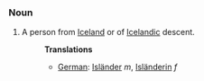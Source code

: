 ===Noun===
#A person from [[Iceland]] or of [[Icelandic]] descent.
#:'''Translations'''
#:*[[German]]: [[Isländer]] ''m'', [[Isländerin]] ''f''